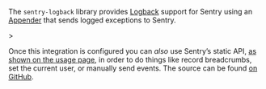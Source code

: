 <Alert>

The `sentry-logback` library provides [Logback](https://logback.qos.ch/) support for Sentry using an [Appender](https://logback.qos.ch/apidocs/ch/qos/logback/core/Appender.html) that sends logged exceptions to Sentry.

</Alert>>

Once this integration is configured you can _also_ use Sentry’s static API, [as shown on the usage page](usage/), in order to do things like record breadcrumbs, set the current user, or manually send events. The source can be found [on GitHub](https://github.com/getsentry/sentry-java/tree/master/sentry-logback).
